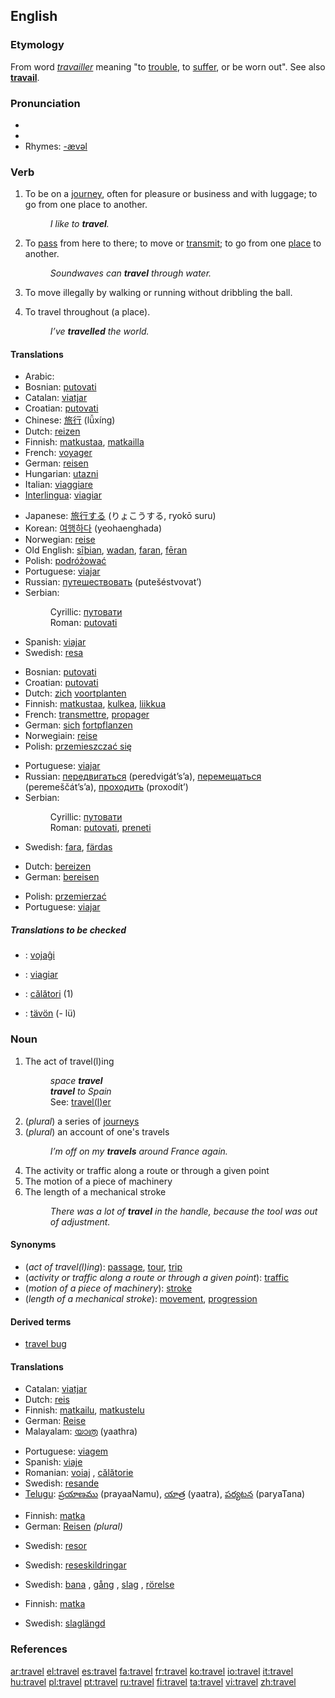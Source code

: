 {{wikipedia|Travel (disambiguation)}}
==English==

===Etymology===
From {{OF.}} word ''[[travailler]]'' meaning "to [[trouble]], to [[suffer]], or be worn out". See also '''[[travail]]'''.

===Pronunciation===
* {{IPA|/tɹævəl/}}
* {{audio|en-us-travel.ogg|Audio (US)}}
* Rhymes: [[Rhymes:English:-ævəl|-ævəl]]

===Verb===
{{en-verb|travels|'''[[travelling]]''' ''(Commonwealth)'', '''[[traveling]]''' ''(American)''|'''[[travelled]]''' ''(Commonwealth)'', '''[[traveled]]''' ''(American)''}}

# {{intransitive}} To be on a [[journey]], often for pleasure or business and with luggage; to go from one place to another.
#: ''I like to '''travel'''.''
# {{intransitive}} To [[pass]] from here to there; to move or [[transmit]]; to go from one [[place]] to another.
#: ''Soundwaves can '''travel''' through water.''
# {{context|intransitive|basketball}} To move illegally by walking or running without dribbling the ball.
# {{transitive}} To travel throughout (a place).
#: ''I’ve '''travelled''' the world.''

====Translations====
{{trans-top|to be on a journey}}
*Arabic: {{ARchar|[[سافر]]}} {{Unicode|(sá:fara)}}
*Bosnian: [[putovati#Bosnian|putovati]]
*Catalan: [[viatjar]]
*Croatian: [[putovati#Croatian|putovati]]
*Chinese: [[旅行]] (lǚxíng)
*Dutch: [[reizen]]
*Finnish: [[matkustaa]], [[matkailla]]
*French: [[voyager#French|voyager]]
*German: [[reisen]]
*Hungarian: [[utazni]]
*Italian: [[viaggiare]]
*[[Interlingua]]: [[viagiar]]
{{trans-mid}}
*Japanese: [[旅行]]する (りょこうする, ryokō suru)
*Korean: [[여행]]하다 (yeohaenghada)
*Norwegian: [[reise]] {{m}}
*Old English: [[siþian|sīþian]], [[wadan]], [[faran]], [[feran|fēran]]
*Polish: [[podróżować]]
*Portuguese: [[viajar]]
*Russian: [[путешествовать]] (putešéstvovat’)
*Serbian:
*:Cyrillic: [[путовати#Serbian|путовати]]
*:Roman: [[putovati#Serbian|putovati]]
*Spanish: [[viajar]]
*Swedish: [[resa]]
{{trans-bottom}}

{{trans-top|(intransitive) to pass from here to there; to transmit}}
*Bosnian: [[putovati#Bosnian|putovati]]
*Croatian: [[putovati#Croatian|putovati]]
*Dutch: [[zich]] [[voortplanten]]
*Finnish: [[matkustaa]], [[kulkea]], [[liikkua]]
*French: [[transmettre]], [[propager]]
*German: [[sich]] [[fortpflanzen]]
*Norwegiain: [[reise]]
*Polish: [[przemieszczać się]]
{{trans-mid}}
*Portuguese: [[viajar]]
*Russian: [[передвигаться]] (peredvigát’s’a), [[перемещаться]] (peremeščát’s’a), [[проходить]] (proxodít’)
*Serbian:
*:Cyrillic: [[путовати#Serbian|путовати]]
*:Roman: [[putovati#Serbian|putovati]], [[preneti]]
*Swedish: [[fara]], [[färdas]]
{{trans-bottom}}

{{trans-top|in basketball}}
{{trans-mid}}
{{trans-bottom}}

{{trans-top|(transitive)}}
*Dutch: [[bereizen]]
*German: [[bereisen]]
{{trans-mid}}
*Polish: [[przemierzać]]
*Portuguese: [[viajar]]
{{trans-bottom}}

=====Translations to be checked=====
{{checktrans}}

*{{ttbc|Esperanto}}: [[vojaĝi]]
*{{ttbc|Interlingua}}: [[viagiar]]
*{{ttbc|Romanian}}: [[călători]] (1)
*{{ttbc|Volapük}}: [[tävön]] (- lü)

===Noun===
{{wikipedia}}
{{en-noun|s|-}}

# The act of travel(l)ing
#: ''space '''travel'''''
#: '''''travel''' to Spain''
#: See: [[traveler|travel(l)er]]
# (''plural'') a series of [[journey]]s
# (''plural'') an account of one's travels
#: ''I’m off on my '''travels''' around France again.''
# The activity or traffic along a route or through a given point
# The motion of a piece of machinery
# The length of a mechanical stroke
#: ''There was a lot of '''travel''' in the handle, because the tool was out of adjustment.''

====Synonyms====
*(''act of travel(l)ing''): [[passage]], [[tour]], [[trip]]
*(''activity or traffic along a route or through a given point''): [[traffic]]
*(''motion of a piece of machinery''): [[stroke]]
*(''length of a mechanical stroke''): [[movement]], [[progression]]

====Derived terms====
*[[travel bug]]

====Translations====
{{trans-top|act of travel(l)ing}}
*Catalan: [[viatjar]]
*Dutch: [[reis]]
*Finnish: [[matkailu]], [[matkustelu]]
*German: [[Reise]] {{f}}
*Malayalam: [[യാത്ര]] (yaathra)
{{trans-mid}}
*Portuguese: [[viagem]] {{f}}
*Spanish: [[viaje]] {{m}}
*Romanian: [[voiaj]] {{n}}, [[călătorie]] {{f}}
*Swedish: [[resande]] {{n}}
*[[Telugu]]: [[ప్రయాణము]] (prayaaNamu), [[యాత్ర]] (yaatra), [[పర్యటన]] (paryaTana)
{{trans-bottom}}

{{trans-top|plural: series of journeys}}
*Finnish: [[matka]]
*German: [[Reisen]] {{f}} ''(plural)''
{{trans-mid}}
*Swedish: [[resor]] {{c}} {{p}}
{{trans-bottom}}

{{trans-top|plural: account of one's travels}}
{{trans-mid}}
*Swedish: [[reseskildringar]] {{c}} {{p}}
{{trans-bottom}}

{{trans-top|motion of a piece of machinery}}
{{trans-mid}}
*Swedish: [[bana]] {{c}}, [[gång]] {{c}}, [[slag]] {{c}}, [[rörelse]] {{c}}
{{trans-bottom}}

{{trans-top|length of a mechanical stroke}}
*Finnish: [[matka]]
{{trans-mid}}
*Swedish: [[slaglängd]] {{c}}
{{trans-bottom}}

===References===
{{R:Century 1911}}
{{R:Webster 1913}}

[[ar:travel]]
[[el:travel]]
[[es:travel]]
[[fa:travel]]
[[fr:travel]]
[[ko:travel]]
[[io:travel]]
[[it:travel]]
[[hu:travel]]
[[pl:travel]]
[[pt:travel]]
[[ru:travel]]
[[fi:travel]]
[[ta:travel]]
[[vi:travel]]
[[zh:travel]]